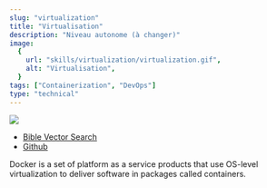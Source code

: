 ```yaml
---
slug: "virtualization"
title: "Virtualisation"
description: "Niveau autonome (à changer)"
image:
  {
    url: "skills/virtualization/virtualization.gif",
    alt: "Virtualisation",
  }
tags: ["Containerization", "DevOps"]
type: "technical"
---
```


[![](https://i.imgur.com/snptle9.gif)](https://bible-search.antioch.tech/)

- [Bible Vector Search](https://bible-search.antioch.tech/)
- [Github](https://github.com/Antioch-Tech/bible-vector-search-ui)

Docker is a set of platform as a service products that use OS-level virtualization to deliver software in packages called containers.
